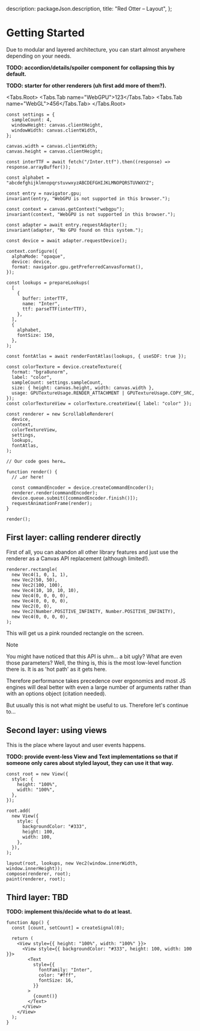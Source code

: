 
  description: packageJson.description,
  title: "Red Otter – Layout",
};

# Getting Started

Due to modular and layered architecture, you can start almost anywhere depending on your needs.

**TODO: accordion/details/spoiler component for collapsing this by default.**

**TODO: starter for other renderers (uh first add more of them?).**

<Tabs.Root>
  <Tabs.Tab name="WebGPU">123</Tabs.Tab>
  <Tabs.Tab name="WebGL">456</Tabs.Tab>
</Tabs.Root>

```tsx
const settings = {
  sampleCount: 4,
  windowHeight: canvas.clientHeight,
  windowWidth: canvas.clientWidth,
};

canvas.width = canvas.clientWidth;
canvas.height = canvas.clientHeight;

const interTTF = await fetch("/Inter.ttf").then((response) => response.arrayBuffer());

const alphabet = "abcdefghijklmnopqrstuvwxyzABCDEFGHIJKLMNOPQRSTUVWXYZ";

const entry = navigator.gpu;
invariant(entry, "WebGPU is not supported in this browser.");

const context = canvas.getContext("webgpu");
invariant(context, "WebGPU is not supported in this browser.");

const adapter = await entry.requestAdapter();
invariant(adapter, "No GPU found on this system.");

const device = await adapter.requestDevice();

context.configure({
  alphaMode: "opaque",
  device: device,
  format: navigator.gpu.getPreferredCanvasFormat(),
});

const lookups = prepareLookups(
  [
    {
      buffer: interTTF,
      name: "Inter",
      ttf: parseTTF(interTTF),
    },
  ],
  {
    alphabet,
    fontSize: 150,
  },
);

const fontAtlas = await renderFontAtlas(lookups, { useSDF: true });

const colorTexture = device.createTexture({
  format: "bgra8unorm",
  label: "color",
  sampleCount: settings.sampleCount,
  size: { height: canvas.height, width: canvas.width },
  usage: GPUTextureUsage.RENDER_ATTACHMENT | GPUTextureUsage.COPY_SRC,
});
const colorTextureView = colorTexture.createView({ label: "color" });

const renderer = new ScrollableRenderer(
  device,
  context,
  colorTextureView,
  settings,
  lookups,
  fontAtlas,
);

// Our code goes here…

function render() {
  // …or here!

  const commandEncoder = device.createCommandEncoder();
  renderer.render(commandEncoder);
  device.queue.submit([commandEncoder.finish()]);
  requestAnimationFrame(render);
}

render();
```

## First layer: calling renderer directly

First of all, you can abandon all other library features and just use the renderer as a Canvas API replacement (although limited!).

```tsx
renderer.rectangle(
  new Vec4(1, 0, 1, 1),
  new Vec2(50, 50),
  new Vec2(100, 100),
  new Vec4(10, 10, 10, 10),
  new Vec4(0, 0, 0, 0),
  new Vec4(0, 0, 0, 0),
  new Vec2(0, 0),
  new Vec2(Number.POSITIVE_INFINITY, Number.POSITIVE_INFINITY),
  new Vec4(0, 0, 0, 0),
);
```

This will get us a pink rounded rectangle on the screen.

> [!NOTE]
> You might have noticed that this API is uhm… a bit ugly? What are even those parameters? Well, the thing is, this is the most low-level function there is. It is as 'hot path' as it gets here.
>
> Therefore performance takes precedence over ergonomics and most JS engines will deal better with even a large number of arguments rather than with an options object (citation needed).

But usually this is not what might be useful to us. Therefore let's continue to…

## Second layer: using views

This is the place where layout and user events happens.

**TODO: provide event-less View and Text implementations so that if someone only cares about styled layout, they can use it that way.**

```tsx
const root = new View({
  style: {
    height: "100%",
    width: "100%",
  },
});

root.add(
  new View({
    style: {
      backgroundColor: "#333",
      height: 100,
      width: 100,
    },
  }),
);

layout(root, lookups, new Vec2(window.innerWidth, window.innerHeight));
compose(renderer, root);
paint(renderer, root);
```

## Third layer: TBD

**TODO: implement this/decide what to do at least.**

```tsx
function App() {
  const [count, setCount] = createSignal(0);

  return (
    <View style={{ height: "100%", width: "100%" }}>
      <View style={{ backgroundColor: "#333", height: 100, width: 100 }}>
        <Text
          style={{
            fontFamily: "Inter",
            color: "#fff",
            fontSize: 16,
          }}
        >
          {count()}
        </Text>
      </View>
    </View>
  );
}
```
